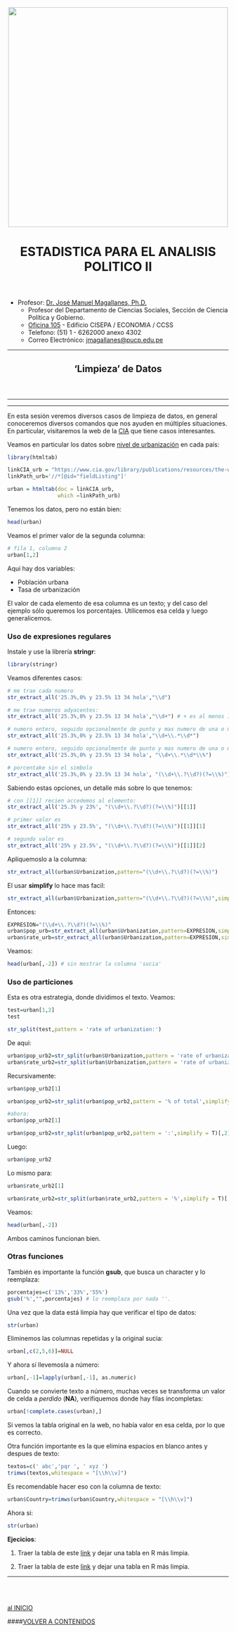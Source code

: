 <center><img src="https://github.com/PoliticayGobiernoPUCP/estadistica_anapol2/raw/master/PICS/LOGO_PUCP.png" width="500"></center>

<center> <header><h1>ESTADISTICA PARA EL ANALISIS POLITICO II</h1>  </header></center>

* Profesor:  <a href="http://www.pucp.edu.pe/profesor/jose-manuel-magallanes/" target="_blank">Dr. José Manuel Magallanes, Ph.D.</a> <br>
    - Profesor del Departamento de Ciencias Sociales, Sección de Ciencia Política y Gobierno.
    - [Oficina 105](https://goo.gl/maps/xuGeG6o9di1i1y5m6) - Edificio CISEPA / ECONOMIA / CCSS
    - Telefono: (51) 1 - 6262000 anexo 4302
    - Correo Electrónico: [jmagallanes@pucp.edu.pe](mailto:jmagallanes@pucp.edu.pe)
    

____

<center> <header><h2>'Limpieza' de Datos</h2>  </header></center>
____

<a id='beginning'></a>

____

En esta sesión veremos diversos casos de limpieza de datos, en general conoceremos diversos comandos que nos ayuden en múltiples situaciones. En particular, visitaremos la web de la [CIA](https://www.cia.gov/library/publications/resources/the-world-factbook) que tiene casos interesantes.

Veamos en particular los datos sobre [nivel de urbanización](https://www.cia.gov/library/publications/resources/the-world-factbook/fields/349.html) en cada país:


```r
library(htmltab) 

linkCIA_urb = "https://www.cia.gov/library/publications/resources/the-world-factbook/fields/349.html"
linkPath_urb='//*[@id="fieldListing"]'

urban = htmltab(doc = linkCIA_urb, 
                which =linkPath_urb)
```

Tenemos los datos, pero no están bien:
```r
head(urban)
```

Veamos el primer valor de la segunda columna:

```r
# fila 1, columna 2
urban[1,2]
```

Aqui hay dos variables:

* Población urbana
* Tasa de urbanización

El valor de cada elemento de esa columna es un texto; y del caso del ejemplo sólo queremos los porcentajes. Utilicemos esa celda y luego generalicemos.

### Uso de expresiones regulares

Instale y use la librería **stringr**:

```r
library(stringr)
```

Veamos diferentes casos:

```r
# me trae cada numero
str_extract_all('25.3%,0% y 23.5% 13 34 hola',"\\d")
```

```r
# me trae numeros adyacentes:
str_extract_all('25.3%,0% y 23.5% 13 34 hola',"\\d+") # + es al menos 1 / * es 0 o más
```


```r
# numero entero, seguido opcionalmente de punto y mas numero de una o mas cifras.
str_extract_all('25.3%,0% y 23.5% 13 34 hola',"\\d+\\.*\\d*")

```


```r
# numero entero, seguido opcionalmente de punto y mas numero de una o mas cifras y %.
str_extract_all('25.3%,0% y 23.5% 13 34 hola', "\\d+\\.*\\d*\\%")
```


```r
# porcentake sin el simbolo
str_extract_all('25.3%,0% y 23.5% 13 34 hola', "(\\d+\\.?\\d?)(?=\\%)")
```

Sabiendo estas opciones, un detalle más sobre lo que tenemos:
```r
# con [[1]] recien accedemos al elemento:
str_extract_all('25.3% y 23%', "(\\d+\\.?\\d?)(?=\\%)")[[1]]
```

```r
# primer valor es
str_extract_all('25% y 23.5%', "(\\d+\\.?\\d?)(?=\\%)")[[1]][1]
```

```r
# segundo valor es
str_extract_all('25% y 23.5%', "(\\d+\\.?\\d?)(?=\\%)")[[1]][2]
```

Apliquemoslo a la columna:

```r
str_extract_all(urban$Urbanization,pattern="(\\d+\\.?\\d?)(?=\\%)")
```

El usar **simplify** lo hace mas facil:

```r
str_extract_all(urban$Urbanization,pattern="(\\d+\\.?\\d?)(?=\\%)",simplify = T)
```

Entonces:
```r
EXPRESION="(\\d+\\.?\\d?)(?=\\%)"
urban$pop_urb=str_extract_all(urban$Urbanization,pattern=EXPRESION,simplify = T)[,1]
urban$rate_urb=str_extract_all(urban$Urbanization,pattern=EXPRESION,simplify = T)[,2]
```



Veamos:

```r
head(urban[,-2]) # sin mostrar la columna 'sucia'
```

### Uso de particiones

Esta es otra estrategia, donde dividimos el texto. Veamos:
```r
test=urban[1,2]
test
```
```r
str_split(test,pattern = 'rate of urbanization:')
```
De aqui:
```r
urban$pop_urb2=str_split(urban$Urbanization,pattern = 'rate of urbanization:',simplify = T)[,1]
urban$rate_urb2=str_split(urban$Urbanization,pattern = 'rate of urbanization:',simplify = T)[,2]
```

Recursivamente:

```r
urban$pop_urb2[1]
```

```r
urban$pop_urb2=str_split(urban$pop_urb2,pattern = '% of total',simplify = T)[,1]
```

```r
#ahora:
urban$pop_urb2[1]
```

```r
urban$pop_urb2=str_split(urban$pop_urb2,pattern = ':',simplify = T)[,2]
```

Luego:
```r
urban$pop_urb2
```

Lo mismo para:
```r
urban$rate_urb2[1]
```
```r
urban$rate_urb2=str_split(urban$rate_urb2,pattern = '%',simplify = T)[,1]
```

Veamos:
```r
head(urban[,-2])
```

Ambos caminos funcionan bien. 

### Otras funciones

También es importante la función **gsub**, que busca un character y lo reemplaza:
```r
porcentajes=c('13%','33%','55%')
gsub('%',"",porcentajes) # lo reemplaza por nada ''.
```

Una vez que la data está limpia hay que verificar el tipo de datos:
```r
str(urban)
```

Eliminemos las columnas repetidas y la original sucia:
```r
urban[,c(2,5,6)]=NULL
```

Y ahora sí llevemosla a número:

```r
urban[,-1]=lapply(urban[,-1], as.numeric)
```

Cuando se convierte texto a número, muchas veces se transforma un valor de celda a *perdido* (**NA**), verifiquemos donde hay filas incompletas:

```r
urban[!complete.cases(urban),]
```

Si vemos la tabla original en la web, no había valor en esa celda, por lo que es correcto.

Otra función importante es la que elimina espacios en blanco antes y despues de texto:

```r
textos=c(' abc','pqr ', ' xyz ')
trimws(textos,whitespace = "[\\h\\v]")
```

Es recomendable hacer eso con la columna de texto:

```r
urban$Country=trimws(urban$Country,whitespace = "[\\h\\v]")
```


Ahora si:
```r
str(urban)
```



**Ejecicios**: 

1. Traer la tabla de este [link](https://www.cia.gov/library/publications/resources/the-world-factbook/fields/274.html) y dejar  una tabla en R más limpia.

2. Traer la tabla de este [link](https://en.wikipedia.org/wiki/Democracy_Index) y dejar  una tabla en R más limpia.


_____
<br></br>

[al INICIO](#beginning)

####[VOLVER A CONTENIDOS](https://politicaygobiernopucp.github.io/estadistica_anapol2/)